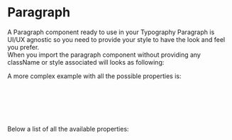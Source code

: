 
<Meta title="DCXLibrary/Typography/Paragraph/Documentation" />

# Paragraph

A Paragraph component ready to use in your Typography
Paragraph is UI/UX agnostic so you need to provide your style to have the look and feel you prefer.  
When you import the paragraph component without providing any className or style associated will looks as following:

<Canvas of={ParagraphStories.Unstyled} />

A more complex example with all the possible properties is:

```js
<Paragraph
  value="This is the content of the paragraph."
  className="my-classname"
  props={{ id: 'my-paragraph' }}
/>
```

Below a list of all the available properties:

<ArgTypes of={ParagraphStories} />
